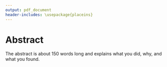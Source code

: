 ```yaml
---
output: pdf_document
header-includes: \usepackage{placeins}
---
```


\newpage

# Abstract

The abstract is about 150 words long and explains what you did, why, and what you found.
